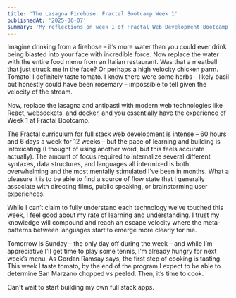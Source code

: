 ```yaml
---
title: 'The Lasagna Firehose: Fractal Bootcamp Week 1'
publishedAt: '2025-06-07'
summary: 'My reflections on week 1 of Fractal Web Development Bootcamp'
---
```


Imagine drinking from a firehose – it’s more water than you could ever drink being blasted into your face with incredible force. Now replace the water with the entire food menu from an Italian restaurant. Was that a meatball that just struck me in the face? Or perhaps a high velocity chicken parm. Tomato! I definitely taste tomato. I know there were some herbs – likely basil but honestly could have been rosemary – impossible to tell given the velocity of the stream. 

Now, replace the lasagna and antipasti with modern web technologies like React, websockets, and docker, and you essentially have the experience of Week 1 at Fractal Bootcamp. 

The Fractal curriculum for full stack web development is intense – 60 hours and 6 days a week for 12 weeks – but the pace of learning and building is intoxicating (I thought of using another word, but this feels accurate actually). The amount of focus required to internalize several different syntaxes, data structures, and languages all intermixed is both overwhelming and the most mentally stimulated I’ve been in months. What a pleasure it is to be able to find a source of flow state that I generally associate with directing films, public speaking, or brainstorming user experiences.  

While I can’t claim to fully understand each technology we’ve touched this week, I feel good about my rate of learning and understanding. I trust my knowledge will compound and reach an escape velocity where the meta-patterns between languages start to emerge more clearly for me. 

Tomorrow is Sunday – the only day off during the week – and while I’m appreciative I’ll get time to play some tennis, I’m already hungry for next week’s menu. As Gordan Ramsay says, the first step of cooking is tasting. This week I taste tomato, by the end of the program I expect to be able to determine San Marzano chopped vs peeled. Then, it’s time to cook. 

Can't wait to start building my own full stack apps. 
